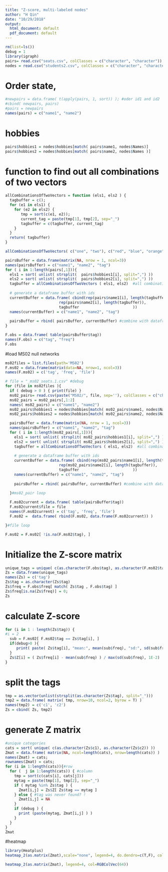 ```yaml
---
title: "Z-score, multi-labeled nodes"
author: "H Qin"
date: "10/29/2018"
output:
  html_document: default
  pdf_document: default
---
```


```r
rm(list=ls())
debug = 1
library(igraph)
pairs= read.csv("seats.csv", colClasses = c("character", "character"))
nodes = read.csv("students2.csv", colClasses = c("character", "character", "character"))
```

# Order state, 
```r
#newpairs = data.frame( t(apply(pairs, 1, sort)) ); #oder id1 and id2
#cbind( newpairs, pairs)
#pairs = newpairs
names(pairs) = c("name1", "name2")
```


# hobbies
```r
pairs$hobbies1 = nodes$hobbies[match( pairs$name1, nodes$Names)]
pairs$hobbies2 = nodes$hobbies[match( pairs$name2, nodes$Names )]
```

# function to find out all combinations of two vectors
```r
allCombinationsOfTwoVectors = function (els1, els2 ) {
  tagbuffer = c();
  for (e1 in els1) {
    for (e2 in els2) {
       tmp = sort(c(e1, e2));
       current_tag = paste(tmp[1], tmp[2], sep="_")
       tagbuffer = c(tagbuffer, current_tag)
    }
  }
  return( tagbuffer)
}

allCombinationsOfTwoVectors( c("one", "two"), c("red", "blue", "orange"))
```

```r
pairsBuffer = data.frame(matrix(NA, nrow = 1, ncol=3))
names(pairsBuffer) = c("name1", "name2", "tag")
for ( i in 1:length(pairs[,1])){
  els1 = sort( unlist( strsplit(  pairs$hobbies1[i], split=",") ))
  els2 = sort( unlist( strsplit(  pairs$hobbies2[i], split=",") ))
  tagbuffer = allCombinationsOfTwoVectors ( els1, els2)  #all combinations
  
  # generate a dataframe buffer with ids
  currentBuffer = data.frame( cbind(rep(pairs$name1[i], length(tagbuffer)), 
                        rep(pairs$name2[i], length(tagbuffer)), 
                        tagbuffer                        ))
  names(currentBuffer) = c("name1", "name2", "tag")
  
  pairsBuffer = rbind( pairsBuffer, currentBuffer) #combine with dataframe buffer
}

F.obs = data.frame( table(pairsBuffer$tag))
names(F.obs) = c("tag", "freq")
F.obs
```

#load MS02 null networks
```r
ms02files = list.files(path='MS02')
F.ms02 = data.frame(matrix(data=NA, nrow=1, ncol=3))
names(F.ms02) = c('tag', 'freq', 'file')

# file = "_ms02_seats.1.csv" #debug
for (file in ms02files ){
  if ( debug > 0 ) { print(file) }
  ms02_pairs= read.csv(paste("MS02/", file, sep=''), colClasses = c("character", "character"))
  ms02_pairs = ms02_pairs[,1:2]
  names( ms02_pairs) = c("name1", "name2")
  ms02_pairs$hobbies1 = nodes$hobbies[match( ms02_pairs$name1, nodes$Names)]
  ms02_pairs$hobbies2 = nodes$hobbies[match( ms02_pairs$name2, nodes$Names )]

  pairsBuffer = data.frame(matrix(NA, nrow = 1, ncol=3))
  names(pairsBuffer) = c("name1", "name2", "tag")
  for ( i in 1:length(ms02_pairs[,1])){
    els1 = sort( unlist( strsplit( ms02_pairs$hobbies1[i], split=",") ))
    els2 = sort( unlist( strsplit( ms02_pairs$hobbies2[i], split=",") ))
    tagbuffer = allCombinationsOfTwoVectors ( els1, els2)  #all combinations
  
    # generate a dataframe buffer with ids
    currentBuffer = data.frame( cbind(rep(ms02_pairs$name1[i], length(tagbuffer)), 
                        rep(ms02_pairs$name2[i], length(tagbuffer)), 
                        tagbuffer                        ))
    names(currentBuffer) = c("name1", "name2", "tag")
  
    pairsBuffer = rbind( pairsBuffer, currentBuffer) #combine with dataframe buffer

  }#ms02_pair loop
  
  F.ms02current = data.frame( table(pairsBuffer$tag))
  F.ms02current$file = file
  names(F.ms02current) = c('tag', 'freq', 'file')
  F.ms02 =  data.frame( rbind(F.ms02, data.frame(F.ms02current)) )

}#file loop

F.ms02 = F.ms02[ !is.na(F.ms02$tag), ]
```

# Initialize the Z-score matrix
```r
unique_tags = unique( c(as.character(F.obs$tag), as.character(F.ms02$tag)))
Zs = data.frame(unique_tags)
names(Zs) = c('tag')
Zs$tag = as.character(Zs$tag)
Zs$freq = F.obs$freq[ match( Zs$tag , F.obs$tag) ]
Zs$freq[is.na(Zs$freq)] = 0; 
Zs
```

# calculate Z-score
```r
for (i in 1 : length(Zs$tag)) {
#i = 2
  sub = F.ms02[ F.ms02$tag == Zs$tag[i], ]
  if(debug>0 ){
     print( paste( Zs$tag[i], "mean:", mean(sub$freq), "sd:", sd(sub$freq) ))  
  } 
  Zs$Z[i] = ( Zs$freq[i] - mean(sub$freq) ) / max(sd(sub$freq), 1E-2) 
}
```

# split the tags
```r
tmp = as.vector(unlist(strsplit(as.character(Zs$tag), split="_")))
tmp2 = data.frame( matrix( tmp, nrow=10, ncol=2, byrow = T) )
names(tmp2) = c('c1', 'c2')
Zs = cbind( Zs, tmp2)
```

# generate Z matrix
```r
#unique categories
cats = sort( unique( c(as.character(Zs$c1), as.character(Zs$c2)) ))
Zmat = data.frame( matrix(NA, ncol=length(cats), nrow=length(cats)) )
names(Zmat) = cats; 
rownames(Zmat) = cats; 
for (i in 1:length(cats)){#row
  for (  j in 1:length(cats)) { #column
    tmp = sort(c(cats[i], cats[j]))
    mytag = paste(tmp[1], tmp[2], sep="_")
    if ( mytag %in% Zs$tag ) {
      Zmat[i,j] = Zs$Z[ Zs$tag == mytag ]
    } else { #tag was never found? !
      Zmat[i,j] = NA
    }
    if (debug ) {
      print (paste(mytag, Zmat[i,j] ) )
    }
  }
}
Zmat
```

#heatmap
```r
library(Heatplus)
heatmap_2(as.matrix(Zmat),scale="none", legend=4, do.dendro=c(T,F), col=RGBColVec(64));

```

```r
heatmap_2(as.matrix(Zmat), legend=4, col=RGBColVec(64))
```

